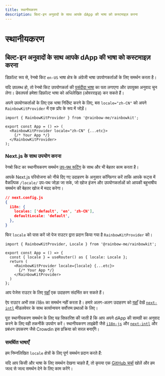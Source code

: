 ```yaml
---
title: स्थानीयकरण
description: बिल्ट-इन अनुवादों के साथ आपके dApp की भाषा को कस्टमाइज़ करना
---
```


# स्थानीयकरण

## बिल्ट-इन अनुवादों के साथ आपके dApp की भाषा को कस्टमाइज़ करना

डिफ़ॉल्ट रूप से, रेनबो किट `en-US` भाषा क्षेत्र के अंग्रेजी भाषा उपयोगकर्ताओं के लिए समर्थन करता है।

यदि उपलब्ध हो, तो रेनबो किट उपयोगकर्ता की [पसंदीदा भाषा](https://developer.mozilla.org/en-US/docs/Web/API/Navigator/language) का पता लगाएगा और उपयुक्त अनुवाद चुन लेगा। डेवलपर्स हमेशा डिफ़ॉल्ट भाषा को अधिलेखित (ओवरराइड) कर सकते हैं।

अपने उपयोगकर्ताओं के लिए एक भाषा निर्दिष्ट करने के लिए, बस `locale="zh-CN"` को अपने `RainbowKitProvider` में एक प्रॉप के रूप में जोड़ें।

```tsx
import { RainbowKitProvider } from '@rainbow-me/rainbowkit';

export const App = () => (
  <RainbowKitProvider locale="zh-CN" {...etc}>
    {/* Your App */}
  </RainbowKitProvider>
);
```

### Next.js के साथ उपयोग करना

रेनबो किट का स्थानीयकरण समर्थन [उप-पथ रूटिंग](https://nextjs.org/docs/pages/building-your-application/routing/internationalization#sub-path-routing) के साथ और भी बेहतर काम करता है।

आपके Next.js परियोजना को नीचे दिए गए उदाहरण के अनुसार कॉन्फ़िगर करें ताकि आपके रूट्स में वैकल्पिक `/locale/` उप-पथ जोड़ा जा सके, जो खोज इंजन और उपयोगकर्ताओं को आपकी बहुभाषीय समर्थन की बेहतर खोज में मदद करेगा।

```json
// next.config.js
{
  i18n: {
    locales: ['default', 'en', 'zh-CN'],
    defaultLocale: 'default',
  },
}
```

फिर `locale` को पास करें जो पेज राउटर द्वारा प्रदान किया गया है `RainbowKitProvider` को।

```tsx
import { RainbowKitProvider, Locale } from '@rainbow-me/rainbowkit';

export const App = () => {
  const { locale } = useRouter() as { locale: Locale };
  return (
    <RainbowKitProvider locale={locale} {...etc}>
      {/* Your App */}
    </RainbowKitProvider>
  )
};
```

आप पेजेस राउटर के लिए [यहाँ](https://github.com/rainbow-me/rainbowkit/tree/main/examples/with-next) एक उदाहरण संदर्भित कर सकते हैं।

ऐप राउटर अभी तक i18n का समर्थन नहीं करता है। हमारे अलग-अलग उदाहरण को [यहाँ](https://github.com/rainbow-me/rainbowkit/tree/main/examples/with-next-app-i18n) देखें [`next-intl`](https://github.com/amannn/next-intl) मीडलवेयर के साथ कार्यान्वयन सर्वोत्तम प्रथाओं के लिए।

पूरा स्थानीयकरण समर्थन के लिए यह सिफारिश की जाती है कि आप अपने dApp की सामग्री का अनुवाद करने के लिए वही तकनीकें उपयोग करें। स्थानीयकरण लाइब्रेरी जैसे [`i18n-js`](https://github.com/fnando/i18n) और [`next-intl`](https://github.com/amannn/next-intl) और प्रबंधन उपकरण जैसे Crowdin इस प्रक्रिया को सरल बनाएँगे।

### समर्थित भाषाएँ

हम निम्नलिखित `locale` क्षेत्रों के लिए पूर्ण समर्थन प्रदान करते हैं:

<Table
  header={[
    'भाषा', 'क्षेत्र', 'लोकल', 'शॉर्टफॉर्म'
  ]}
  dataTypes={[
    'string', 'string', 'code', 'code'
  ]}
  data={[
    ['अंग्रेज़ी', 'संयुक्त राज्य अमेरिका 🇺🇸', 'en-US', 'en'],
    ['中文', 'मेनलैंड चीन 🇨🇳', 'zh-CN', 'zh-Hans', 'zh'],
    ['繁體中文', 'हांगकांग 🇭🇰', 'zh-HK'],
    ['繁體中文', 'ताइवान 🇹🇼', 'zh-TW', 'zh-Hant'],
    ['हिंदी', 'भारत 🇮🇳', 'hi-IN', 'hi'],
    ['स्पैनिश', 'लैटिन अमेरिका 🌎', 'es-419', 'es'],
    ['फ्रेंच', 'फ्रांस 🇫🇷', 'fr-FR', 'fr'],
    ['अरबी', 'मध्य पूर्व 🌍', 'ar-AR', 'ar'],
    ['पुर्तगाली', 'ब्राजील 🇧🇷', 'pt-BR', 'pt'],
    ['रूसी', 'रूस 🇷🇺', 'ru-RU', 'ru'],
    ['बाहासा इंडोनेशिया', 'इंडोनेशिया 🇮🇩', 'id-ID', 'id'],
    ['जापानी', 'जापान 🇯🇵', 'ja-JP', 'ja'],
    ['तुर्क', 'तुर्की 🇹🇷', 'tr-TR', 'tr'],
    ['कोरियाई', 'दक्षिण कोरिया 🇰🇷', 'ko-KR', 'ko'],
    ['थाई', 'थाईलैंड 🇹🇭', 'th-TH', 'th'],
    ['यूक्रेनी', 'यूक्रेन 🇺🇦', 'uk-UA', 'ua'],
    ['वियतनामी', 'वियतनाम 🇻🇳', 'vi-VN', 'vi'],
    ['जर्मन', 'जर्मनी 🇩🇪', 'de-DE', 'de'],
    ['बाहासा मलय', 'मलेशिया 🇲🇾', 'ms-MY', 'ms']
  ]}
/>

यदि आप किसी और भाषा के लिए समर्थन देखना चाहते हैं, तो कृपया एक [GitHub चर्चा](https://github.com/rainbow-me/rainbowkit/discussions/new?category=ideas) खोलें और हम जल्द से जल्द समर्थन देने के लिए काम करेंगे।
